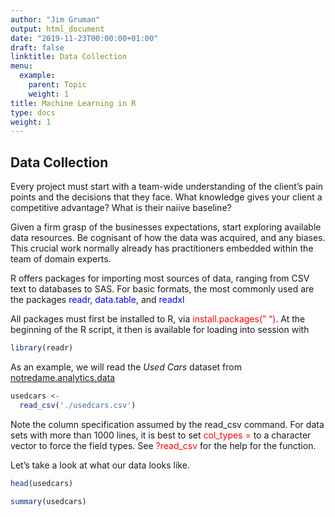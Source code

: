 ```yaml
---
author: "Jim Gruman"
output: html_document
date: "2019-11-23T00:00:00+01:00"
draft: false
linktitle: Data Collection
menu:
  example:
    parent: Topic
    weight: 1
title: Machine Learning in R
type: docs
weight: 1
---
```


## Data Collection

Every project must start with a team-wide understanding of the client's pain points and the decisions that they face. What knowledge gives your client a competitive advantage? What is their naiive baseline?

Given a firm grasp of the businesses expectations, start exploring available data resources.  Be cognisant of how the data was acquired, and any biases. This crucial work normally already has practitioners embedded within the team of domain experts.

R offers packages for importing most sources of data, ranging from CSV text to databases to SAS. For basic formats, the most commonly used are the packages <span style="color:blue">readr</span>, <span style="color:blue">data.table</span>, and <span style="color:blue">readxl</span>

All packages must first be installed to R, via <span style="color:red">install.packages(" ")</span>. At the beginning of the R script, it then is available for loading into session with
```r
library(readr)
```

As an example, we will read the *Used Cars* dataset from [notredame.analytics.data](https://s3.amazonaws.com/notredame.analytics.data/usedcars.csv)

```r
usedcars <-
  read_csv('./usedcars.csv')
```
Note the column specification assumed by the read_csv command. For data sets with more than 1000 lines, it is best to set <span style="color:red">col_types = </span> to a character vector to force the field types.  See <span style="color:red">?read_csv</span> for the help for the function.

Let's take a look at what our data looks like.
```r
head(usedcars)
```
```r
summary(usedcars)
```